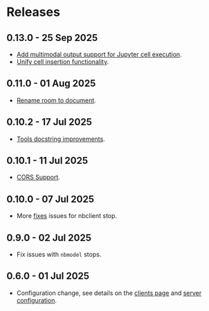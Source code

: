 # Releases

## 0.13.0 - 25 Sep 2025

- [Add multimodal output support for Jupyter cell execution](https://github.com/datalayer/jupyter-mcp-server/pull/75).
- [Unify cell insertion functionality](https://github.com/datalayer/jupyter-mcp-server/pull/73).

## 0.11.0 - 01 Aug 2025

- [Rename room to document](https://github.com/datalayer/jupyter-mcp-server/pull/35).

## 0.10.2 - 17 Jul 2025

- [Tools docstring improvements](https://github.com/datalayer/jupyter-mcp-server/pull/30).

## 0.10.1 - 11 Jul 2025

- [CORS Support](https://github.com/datalayer/jupyter-mcp-server/pull/29).

## 0.10.0 - 07 Jul 2025

- More [fixes](https://github.com/datalayer/jupyter-mcp-server/pull/28) issues for nbclient stop.

## 0.9.0 - 02 Jul 2025

- Fix issues with `nbmodel` stops.

## 0.6.0 - 01 Jul 2025

- Configuration change, see details on the [clients page](/clients) and [server configuration](/configure).

